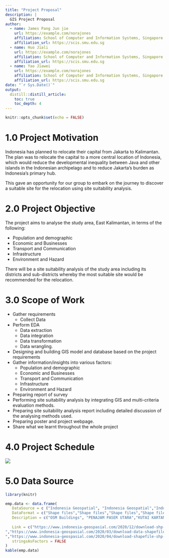 ```yaml
---
title: "Project Proposal"
description: |
  GIS Project Proposal
author:
  - name: James Pang Jun jie
    url: https://example.com/norajones
    affiliation: School of Computer and Information Systems, Singapore Management University
    affiliation_url: https://scis.smu.edu.sg
  - name: Huo Jiali
    url: https://example.com/norajones
    affiliation: School of Computer and Information Systems, Singapore Management University
    affiliation_url: https://scis.smu.edu.sg
  - name: Yao Jiawei
    url: https://example.com/norajones
    affiliation: School of Computer and Information Systems, Singapore Management University
    affiliation_url: https://scis.smu.edu.sg
date: "`r Sys.Date()`"
output:
  distill::distill_article:
    toc: true
    toc_depth: 4
---
```


```r
knitr::opts_chunk$set(echo = FALSE)
```

# 1.0	Project Motivation

Indonesia has planned to relocate their capital from Jakarta to Kalimantan. The plan was to relocate the capital to a more central location of Indonesia, which would reduce the developmental inequality between Java and other islands in the Indonesian archipelago and to reduce Jakarta’s burden as Indonesia’s primary hub.

This gave an opportunity for our group to embark on the journey to discover a suitable site for the relocation using site suitability analysis.

# 2.0 Project Objective
  
The project aims to analyse the study area, East Kalimantan, in terms of the following:

* Population and demographic
* Economic and Businesses
* Transport and Communication
* Infrastructure 
* Environment and Hazard

There will be a site suitability analysis of the study area including its districts and sub-districts whereby the most suitable site would be recommended for the relocation.

# 3.0 Scope of Work

* Gather requirements
  + Collect Data
* Perform EDA
  + Data extraction
  + Data integration
  + Data transformation 
  + Data wrangling.
* Designing and building GIS model and database based on the project requirements
* Gather information/insights into various factors:
  + Population and demographic
  + Economic and Businesses
  + Transport and Communication
  + Infrastructure 
  + Environment and Hazard
* Preparing report of survey
* Performing site suitability analysis by integrating GIS and multi-criteria evaluation methods.
* Preparing site suitability analysis report including detailed discussion of the analysing methods used.
* Preparing poster and project webpage.
* Share what we learnt throughout the whole project



# 4.0 Project Schedule


![](img/timeline.jpg)

# 5.0 Data Source


```r
library(knitr)

emp.data <- data.frame(
   DataSource = c ("Indonesia Geospatial", "Indonesia Geospatial","Indonesia Geospatial","Indonesia Geospatial", "Indonesia Geospatial","Indonesia Geospatial","Indonesia Geospatial", "Indonesia Geospatial","Indonesia Geospatial"), 
   DataFormat = c("Shape files","Shape files","Shape files","Shape files","Shape files","Shape files","Shape files","Shape files","TIF files"),
   Description = c("OSM Buildings", "PENAJAM PASER UTARA","KUTAI KARTANEGARA", "KOTA SAMARINDA", "KOTA BALIKPAPAN","Titik Api Hotspot se-Indonesia Tahun 2014 - 2019",  "Geology Kalimantan Timur","East BATAS DESA DESEMBER 2019 DUKCAPIL KALIMANTAN TIMUR (Villiage boundary and population data for East Kalimantan 2019)", "30. Provinsi Kalimantan Timur"), 
   
   Link = c("https://www.indonesia-geospasial.com/2020/12/download-shp-pemukiman-detail-seluruh.html","https://www.indonesia-geospasial.com/2020/01/shp-rbi-provinsi-kalimantan-timur.html","https://www.indonesia-geospasial.com/2020/01/shp-rbi-provinsi-kalimantan-timur.html","https://www.indonesia-geospasial.com/2020/01/shp-rbi-provinsi-kalimantan-timur.html","https://www.indonesia-geospasial.com/2020/01/shp-rbi-provinsi-kalimantan-timur.html","https://www.indonesia-geospasial.com/2020/04/shapefile-shp-titik-api-hotspot.html
","https://www.indonesia-geospasial.com/2020/03/download-data-shapefile-shp-geologi-se.html
","https://www.indonesia-geospasial.com/2020/04/download-shapefile-shp-batas-desa.html","https://www.indonesia-geospasial.com/2020/01/download-dem-srtm-30-meter-se-indonesia.html"),
   stringsAsFactors = FALSE
)
kable(emp.data)

```
